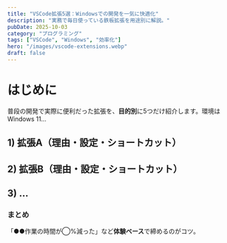 ```yaml
---
title: "VSCode拡張5選：Windowsでの開発を一気に快適化"
description: "実務で毎日使っている鉄板拡張を用途別に解説。"
pubDate: 2025-10-03
category: "プログラミング"
tags: ["VSCode", "Windows", "効率化"]
hero: "/images/vscode-extensions.webp"
draft: false
---
```

# はじめに
普段の開発で実際に便利だった拡張を、**目的別**に5つだけ紹介します。環境は Windows 11…

## 1) 拡張A（理由・設定・ショートカット）
## 2) 拡張B（理由・設定・ショートカット）
## 3) …
### まとめ
「●●作業の時間が◯%減った」など**体験ベース**で締めるのがコツ。
